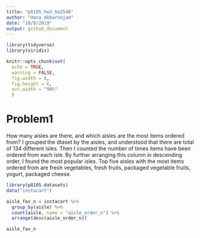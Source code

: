 ```yaml
---
title: "p8105_hw3_ha2546"
author: "Hana Akbarnejad"
date: "10/9/2019"
output: github_document
---
```


```r

library(tidyverse)
library(viridis)

knitr::opts_chunk$set(
  echo = TRUE,
  warning = FALSE,
  fig.width = 8,
  fig.height = 6,
  out.width = "90%"
  )

```

# Problem1

How many aisles are there, and which aisles are the most items ordered from?
I grouped the dtaset by the aisles, and understood that there are total of 134 different isles. Then I counted the number of times items have been ordered from each isle. By further arranging this column in descending order, I found the most popular isles. Top five aisles with the most items ordered from are fresh vegetables, fresh fruits, packaged vegetable fruits, yogurt, packaged cheese.


```r

library(p8105.datasets)
data("instacart")

aisle_fav_n = instacart %>% 
  group_by(aisle) %>% 
  count(aisle, name = "aisle_order_n") %>% 
  arrange(desc(aisle_order_n))

aisle_fav_n
```

```r

```

